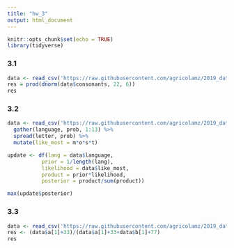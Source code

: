 ```yaml
---
title: "hw_3"
output: html_document
---
```


```r
knitr::opts_chunk$set(echo = TRUE)
library(tidyverse)
```

### 3.1
```r
data <- read_csv('https://raw.githubusercontent.com/agricolamz/2019_data_analysis_for_linguists/master/data/students/rita7798/hw3_Bayesian_inference/hw3_phoible.csv')
res = prod(dnorm(data$consonants, 22, 6))
res
```

### 3.2
```r
data <- read_csv('https://raw.githubusercontent.com/agricolamz/2019_data_analysis_for_linguists/master/data/letter_frequency.csv') %>% 
  gather(language, prob, 1:13) %>% 
  spread(letter, prob) %>% 
  mutate(like_most = m*o*s*t)

update <- df(lang = data$language,
           prior = 1/length(lang),
           likelihood = data$like_most,
           product = prior*likelihood,
           posterior = product/sum(product))

max(update$posterior)
```

### 3.3
```r
data <- read_csv('https://raw.githubusercontent.com/agricolamz/2019_data_analysis_for_linguists/master/data/students/rita7798/hw3_Bayesian_inference/hw3_task_3.csv')
res <- (data$a[1]+33)/(data$a[1]+33+data$b[1]+77)
res
```
